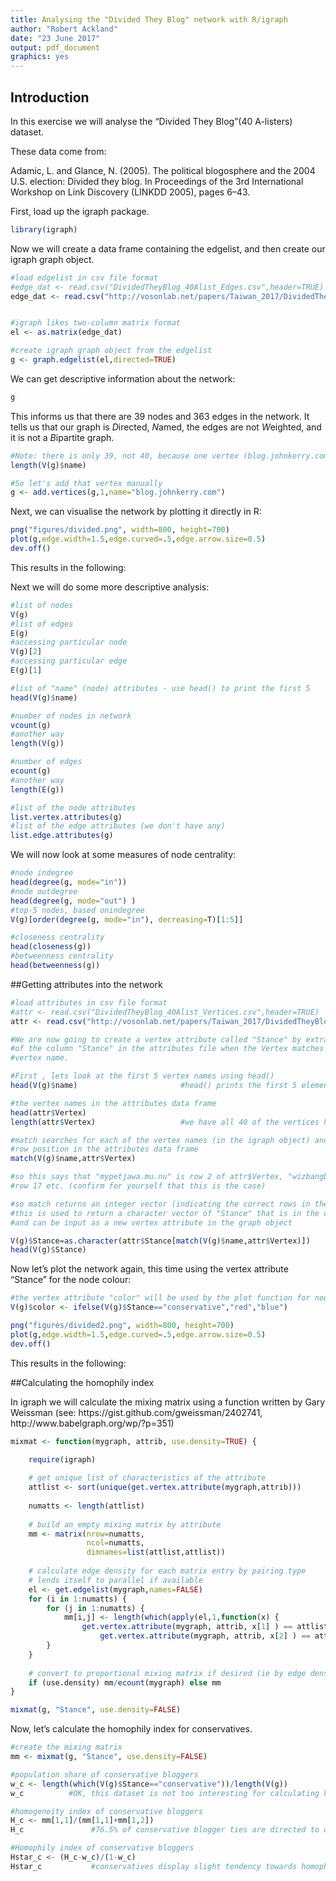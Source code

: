 ```yaml
---
title: Analysing the "Divided They Blog" network with R/igraph
author: "Robert Ackland"
date: "23 June 2017"
output: pdf_document
graphics: yes
---
```


## Introduction

In this exercise we will analyse the "Divided They Blog"(40 A-listers) dataset.

These data come from:

Adamic, L. and Glance, N. (2005). The political blogosphere and the 2004 U.S. election: Divided they blog. In Proceedings of the 3rd International Workshop on Link Discovery (LINKDD 2005), pages 6–43.

First, load up the igraph package.

```r
library(igraph)
```

Now we will create a data frame containing the edgelist, and then create our igraph graph object.

```r
#load edgelist in csv file format
#edge_dat <- read.csv("DividedTheyBlog_40Alist_Edges.csv",header=TRUE)
edge_dat <- read.csv("http://vosonlab.net/papers/Taiwan_2017/DividedTheyBlog_40Alist_Edges.csv",header=TRUE)


#igraph likes two-column matrix format
el <- as.matrix(edge_dat)                          

#create igraph graph object from the edgelist
g <- graph.edgelist(el,directed=TRUE)
```

We can get descriptive information about the network:

```r
g
```

This informs us that there are 39 nodes and 363 edges in the network. It tells us that our graph is *D*irected, *N*amed, the edges are not *W*eighted, and it is not a *B*ipartite graph.


```r
#Note: there is only 39, not 40, because one vertex (blog.johnkerry.com) is an isolate and hence not yet in the network...
length(V(g)$name)

#So let's add that vertex manually
g <- add.vertices(g,1,name="blog.johnkerry.com")
```


Next, we can visualise the network by plotting it directly in R:
```r
png("figures/divided.png", width=800, height=700)
plot(g,edge.width=1.5,edge.curved=.5,edge.arrow.size=0.5)
dev.off()
```

This results in the following:
\begin{center}
\includegraphics{figures/divided.png}
\end{center}

Next we will do some more descriptive analysis:

```r
#list of nodes
V(g)
#list of edges
E(g)   
#accessing particular node
V(g)[2]
#accessing particular edge
E(g)[1]            

#list of "name" (node) attributes - use head() to print the first 5
head(V(g)$name)  

#number of nodes in network
vcount(g)  
#another way
length(V(g))       

#number of edges
ecount(g)  
#another way
length(E(g))       

#list of the node attributes
list.vertex.attributes(g)  
#list of the edge attributes (we don't have any)
list.edge.attributes(g)      

```

We will now look at some measures of node centrality:

```r
#node indegree
head(degree(g, mode="in"))
#node outdegree
head(degree(g, mode="out") )
#top-5 nodes, based onindegree
V(g)[order(degree(g, mode="in"), decreasing=T)[1:5]]      

#closeness centrality
head(closeness(g))
#betweenness centrality
head(betweenness(g))
```

##Getting attributes into the network

```r
#load attributes in csv file format
#attr <- read.csv("DividedTheyBlog_40Alist_Vertices.csv",header=TRUE)
attr <- read.csv("http://vosonlab.net/papers/Taiwan_2017/DividedTheyBlog_40Alist_Vertices.csv",header=TRUE)

#We are now going to create a vertex attribute called "Stance" by extracting the value
#of the column "Stance" in the attributes file when the Vertex matches the 
#vertex name.

#First , lets look at the first 5 vertex names using head()
head(V(g)$name)                       #head() prints the first 5 elements

#the vertex names in the attributes data frame
head(attr$Vertex)
length(attr$Vertex)                   #we have all 40 of the vertices here

#match searches for each of the vertex names (in the igraph object) and returns their
#row position in the attributes data frame
match(V(g)$name,attr$Vertex)

#so this says that "mypetjawa.mu.nu" is row 2 of attr$Vertex, "wizbangblog.com" is in
#row 17 etc. (confirm for yourself that this is the case)

#so match returns an integer vector (indicating the correct rows in the data frame)
#this is used to return a character vector of "Stance" that is in the correct order
#and can be input as a new vertex attribute in the graph object

V(g)$Stance=as.character(attr$Stance[match(V(g)$name,attr$Vertex)])
head(V(g)$Stance)
```

Now let's plot the network again, this time using the vertex attribute "Stance" for the node colour:
```r
#the vertex attribute "color" will be used by the plot function for node color
V(g)$color <- ifelse(V(g)$Stance=="conservative","red","blue")

png("figures/divided2.png", width=800, height=700)
plot(g,edge.width=1.5,edge.curved=.5,edge.arrow.size=0.5)
dev.off()
```

This results in the following:
\begin{center}
\includegraphics{figures/divided2.png}
\end{center}


##Calculating the homophily index

In igraph we will calculate the mixing matrix using a function written by Gary Weissman (see: https://gist.github.com/gweissman/2402741, http://www.babelgraph.org/wp/?p=351)

```r
mixmat <- function(mygraph, attrib, use.density=TRUE) {
    
    require(igraph)

    # get unique list of characteristics of the attribute
    attlist <- sort(unique(get.vertex.attribute(mygraph,attrib)))
    
    numatts <- length(attlist)
    
    # build an empty mixing matrix by attribute
    mm <- matrix(nrow=numatts, 
                 ncol=numatts,
                 dimnames=list(attlist,attlist))
    
    # calculate edge density for each matrix entry by pairing type
    # lends itself to parallel if available
    el <- get.edgelist(mygraph,names=FALSE)
    for (i in 1:numatts) {
        for (j in 1:numatts) {
            mm[i,j] <- length(which(apply(el,1,function(x) { 
                get.vertex.attribute(mygraph, attrib, x[1] ) == attlist[i] && 
                    get.vertex.attribute(mygraph, attrib, x[2] ) == attlist[j]  } )))
        }  
    }
    
    # convert to proportional mixing matrix if desired (ie by edge density)
    if (use.density) mm/ecount(mygraph) else mm
}

mixmat(g, "Stance", use.density=FALSE)
```

Now, let's calculate the homophily index for conservatives.

```r
#create the mixing matrix
mm <- mixmat(g, "Stance", use.density=FALSE)

#population share of conservative bloggers
w_c <- length(which(V(g)$Stance=="conservative"))/length(V(g))
w_c          #OK, this dataset is not too interesting for calculating homophily....

#homogeneity index of conservative bloggers
H_c <- mm[1,1]/(mm[1,1]+mm[1,2])
H_c               #76.5% of conservative blogger ties are directed to other conservatives

#Homophily index of conservative bloggers
Hstar_c <- (H_c-w_c)/(1-w_c)
Hstar_c           #conservatives display slight tendency towards homophily

```

